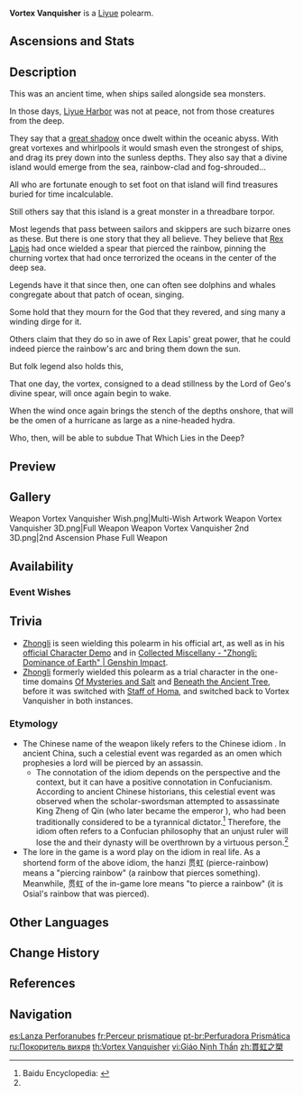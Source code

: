 {{Weapon Infobox
|id             = 13504
|image          = <gallery>
Weapon Vortex Vanquisher.png|Base
Weapon Vortex Vanquisher 2nd.png|2nd Ascension
</gallery>
|type           = Polearm
|series         = Liyue
|releaseDate    = 2020-12-01
|quality        = 5
|base_atk       = 46
|2nd_stat_type  = ATK
|2nd_stat       = 10.8%
|obtain         = Weapon Event Wishes
|passive        = Golden Majesty
|effect         = Increases Shield Strength by (var1)%. Scoring hits on opponents increases ATK by (var2)% for 8s. Max 5 stacks. Can only occur once every 0.3s. While protected by a shield, this ATK increase effect is increased by 100%.
|eff_rank1_var1 = 20
|eff_rank2_var1 = 25
|eff_rank3_var1 = 30
|eff_rank4_var1 = 35
|eff_rank5_var1 = 40
|eff_rank1_var2 = 4
|eff_rank2_var2 = 5
|eff_rank3_var2 = 6
|eff_rank4_var2 = 7
|eff_rank5_var2 = 8
|eff_att1       = Shield Strength
|eff_att2       = ATK
}}
{{Description|This sharp polearm can seemingly pierce through anything. When swung, one can almost see the rift it tears in the air.}}
'''Vortex Vanquisher'''{{Lang|zh=贯虹之槊|zh_rm=Guànhóng zhī Shuò|zh_tl=Lance of Rainbow Piercer}} is a [[Liyue]] polearm.

==Ascensions and Stats==
{{Weapon Ascensions and Stats
|ascendMat1 = Grain of Aerosiderite
|ascendMat2 = Piece of Aerosiderite
|ascendMat3 = Bit of Aerosiderite
|ascendMat4 = Chunk of Aerosiderite
|bossMat1   = Fragile Bone Shard
|bossMat2   = Sturdy Bone Shard
|bossMat3   = Fossilized Bone Shard
|commonMat1 = Treasure Hoarder Insignia
|commonMat2 = Silver Raven Insignia
|commonMat3 = Golden Raven Insignia
}}

==Description==
This was an ancient time, when ships sailed alongside sea monsters.

In those days, [[Liyue Harbor]] was not at peace, not from those creatures from the deep.

They say that a [[Osial|great shadow]] once dwelt within the oceanic abyss. With great vortexes and whirlpools it would smash even the strongest of ships, and drag its prey down into the sunless depths. They also say that a divine island would emerge from the sea, rainbow-clad and fog-shrouded...

All who are fortunate enough to set foot on that island will find treasures buried for time incalculable.

Still others say that this island is a great monster in a threadbare torpor.

Most legends that pass between sailors and skippers are such bizarre ones as these. But there is one story that they all believe. They believe that [[Morax|Rex Lapis]] had once wielded a spear that pierced the rainbow, pinning the churning vortex that had once terrorized the oceans in the center of the deep sea.

Legends have it that since then, one can often see dolphins and whales congregate about that patch of ocean, singing.

Some hold that they mourn for the God that they revered, and sing many a winding dirge for it.

Others claim that they do so in awe of Rex Lapis' great power, that he could indeed pierce the rainbow's arc and bring them down the sun.

But folk legend also holds this,

That one day, the vortex, consigned to a dead stillness by the Lord of Geo's divine spear, will once again begin to wake.

When the wind once again brings the stench of the depths onshore, that will be the omen of a hurricane as large as a nine-headed hydra.

Who, then, will be able to subdue That Which Lies in the Deep?

==Preview==
{{Preview
|file    = Rain of Stone Normal Preview
|caption = ATK increase stacking effect
}}

==Gallery==
<gallery>
Weapon Vortex Vanquisher Wish.png|Multi-Wish Artwork
Weapon Vortex Vanquisher 3D.png|Full Weapon
Weapon Vortex Vanquisher 2nd 3D.png|2nd Ascension Phase Full Weapon
</gallery>

==Availability==
===Event Wishes===
{{Featured}}

==Trivia==
*[[Zhongli]] is seen wielding this polearm in his official art, as well as in his [https://youtu.be/4oBpaBEMBIM official Character Demo] and in [https://youtu.be/NRXhkjan52A Collected Miscellany - "Zhongli: Dominance of Earth" | Genshin Impact].
*[[Zhongli]] formerly wielded this polearm as a trial character in the one-time domains [[Of Mysteries and Salt]] and [[Beneath the Ancient Tree]], before it was switched with [[Staff of Homa]], and switched back to Vortex Vanquisher in both instances.

===Etymology===
*The Chinese name of the weapon {{Lang|"Lance of Rainbow Piercer"|zh=贯虹之槊|zh_rm=Guànhóng zhī Shuò}} likely refers to the Chinese idiom {{Lang|"a white rainbow pierces the sun"|zh=白虹贯日|zh_rm=bái hóng guàn rì}}. In ancient China, such a celestial event was regarded as an omen which prophesies a lord will be pierced by an assassin.
**The connotation of the idiom depends on the perspective and the context, but it can have a positive connotation in Confucianism. According to ancient Chinese historians, this celestial event was observed when the scholar-swordsman {{w|Jing Ke}} attempted to assassinate King Zheng of Qin (who later became the emperor {{w|Qin Shi Huang}}), who had been traditionally considered to be a tyrannical dictator.<ref name="baidu-baike">Baidu Encyclopedia: [https://baike.baidu.com/item/%E7%99%BD%E8%99%B9%E8%B4%AF%E6%97%A5/1174811 {{Zh|白虹贯日 （汉语成语）}}]</ref> Therefore, the idiom often refers to a Confucian philosophy that an unjust ruler will lose the {{w|Mandate of Heaven}} and their dynasty will be overthrown by a virtuous person.<ref name="baidu-baike" />
*The lore in the game is a word play on the idiom in real life. As a shortend form of the above idiom, the hanzi 贯虹 (pierce-rainbow) means a "piercing rainbow" (a rainbow that pierces something). Meanwhile, 贯虹 of the in-game lore means "to pierce a rainbow" (it is Osial's rainbow that was pierced).

==Other Languages==
{{Flex|
===Weapon===
{{Other Languages
|en      = Vortex Vanquisher
|zhs     = 贯虹之槊
|zhs_rm  = Guànhóng zhī Shuò
|zht     = 貫虹之槊
|zht_rm  = Guànhóng zhī Shuò
|zh_tl   = Lance of the Rainbow
|ja      = 破天の槍
|ja_rm   = Haten no Yari
|ja_tl   = Spear of Torn Heaven
|ko      = 관홍의 창
|ko_rm   = Gwanhong-ui Chang
|ko_tl   = Spear of Piercing Rainbow
|es      = Lanza Perforanubes
|es_tl   = Cloudpiercing Spear
|fr      = Perceur prismatique
|fr_tl   = Prismatic Piercer
|ru      = Покоритель вихря
|ru_tl   = Vortex Vanquisher
|th      = Vortex Vanquisher
|vi      = Giáo Nịnh Thần
|vi_tl   = Spear of Flattery Courtier
|de      = Regenbogenstecher
|de_tl   = Rainbow Piercer
|id      = Vortex Vanquisher
|pt      = Perfuradora Prismática
|pt_tl   = Prismatic Piercer
|tr      = Girdap Söndüren
|tr_tl   = 
|it      = Squaciavortice
|it_tl   = Vortexslasher
}}
|
===Passive===
{{Transclude|Liyue Series|Other Languages}}
}}

==Change History==
{{Change History|1.1}}

==References==
{{Reflist}}

==Navigation==
{{Weapons by Series Navbox|series=Liyue}}
{{Weapon Navbox|type=Polearms}}

[[es:Lanza Perforanubes]]
[[fr:Perceur prismatique]]
[[pt-br:Perfuradora Prismática]]
[[ru:Покоритель вихря]]
[[th:Vortex Vanquisher]]
[[vi:Giáo Nịnh Thần]]
[[zh:貫虹之槊]]